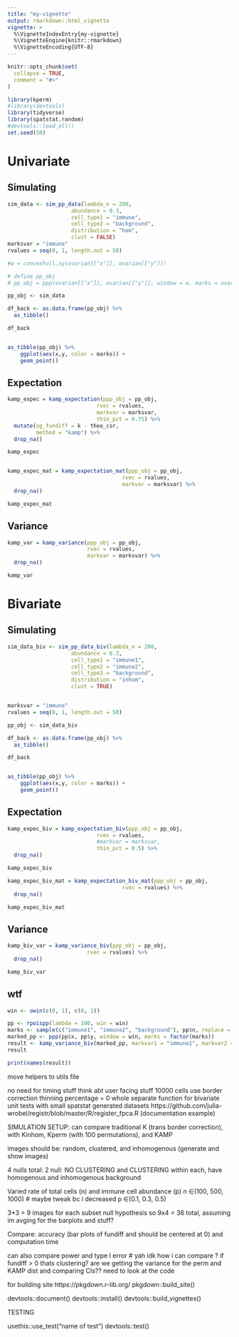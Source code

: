```yaml
---
title: "my-vignette"
output: rmarkdown::html_vignette
vignette: >
  %\VignetteIndexEntry{my-vignette}
  %\VignetteEngine{knitr::rmarkdown}
  %\VignetteEncoding{UTF-8}
---
```


```r
knitr::opts_chunk$set(
  collapse = TRUE,
  comment = "#>"
)
```

```r
library(kperm)
#library(devtools)
library(tidyverse)
library(spatstat.random)
#devtools::load_all()
set.seed(50)
```

# Univariate

## Simulating
```r
sim_data <- sim_pp_data(lambda_n = 200, 
                    abundance = 0.3,
                    cell_type1 = "immune",
                    cell_type2 = "background",
                    distribution = "hom",
                    clust = FALSE)
marksvar = "immune"
rvalues = seq(0, 1, length.out = 50)

#w = convexhull.xy(ovarian[["x"]], ovarian[["y"]])

# define pp_obj
# pp_obj = ppp(ovarian[["x"]], ovarian[["y"]], window = w, marks = ovarian[[marksvar]])

pp_obj <- sim_data

df_back <- as.data.frame(pp_obj) %>%
  as_tibble()

df_back


as_tibble(pp_obj) %>%
    ggplot(aes(x,y, color = marks)) +
    geom_point()

```

## Expectation
```r
kamp_expec = kamp_expectation(ppp_obj = pp_obj,
                            rvec = rvalues,
                            markvar = marksvar,
                            thin_pct = 0.75) %>% 
  mutate(og_fundiff = k - theo_csr,
         method = "kamp") %>%
  drop_na()

kamp_expec


kamp_expec_mat = kamp_expectation_mat(ppp_obj = pp_obj,
                                    rvec = rvalues,
                                    markvar = marksvar) %>% 
  drop_na()

kamp_expec_mat

```
## Variance
```r
kamp_var = kamp_variance(ppp_obj = pp_obj,
                         rvec = rvalues,
                         markvar = marksvar) %>% 
  drop_na()

kamp_var
```

# Bivariate

## Simulating
```r
sim_data_biv <- sim_pp_data_biv(lambda_n = 200, 
                    abundance = 0.3,
                    cell_type1 = "immune1",
                    cell_type2 = "immune2",
                    cell_type3 = "background",
                    distribution = "inhom",
                    clust = TRUE)


marksvar = "immune"
rvalues = seq(0, 1, length.out = 50)

pp_obj <- sim_data_biv

df_back <- as.data.frame(pp_obj) %>%
  as_tibble()

df_back


as_tibble(pp_obj) %>%
    ggplot(aes(x,y, color = marks)) +
    geom_point()
```

## Expectation
```r
kamp_expec_biv = kamp_expectation_biv(ppp_obj = pp_obj,
                            rvec = rvalues,
                            #markvar = marksvar,
                            thin_pct = 0.5) %>% 
  drop_na()

kamp_expec_biv

kamp_expec_biv_mat = kamp_expectation_biv_mat(ppp_obj = pp_obj,
                                    rvec = rvalues) %>% 
  drop_na()

kamp_expec_biv_mat
```

## Variance
```r
kamp_biv_var = kamp_variance_biv(ppp_obj = pp_obj,
                         rvec = rvalues) %>% 
  drop_na()

kamp_biv_var
```

## wtf
```r
win <- owin(c(0, 1), c(0, 1))

pp <- rpoispp(lambda = 100, win = win)
marks <- sample(c("immune1", "immune2", "background"), pp$n, replace = TRUE)
marked_pp <- ppp(pp$x, pp$y, window = win, marks = factor(marks))
result <- kamp_variance_biv(marked_pp, markvar1 = "immune1", markvar2 = "immune2")
result

print(names(result))

```



move helpers to utils file

no need for timing stuff
think abt user facing stuff
10000 cells use border correction
thinning percentage = 0
whole separate function for bivariate
unit tests with small spatstat generated datasets
https://github.com/julia-wrobel/registr/blob/master/R/register_fpca.R (documentation example)

SIMULATION SETUP:
can compare traditional K (trans border correction), with Kinhom, Kperm (with 100 permutations), and KAMP


images should be: random, clustered, and inhomogenous (generate and show images)

4 nulls total:
2 null: NO CLUSTERING and CLUSTERING
within each, have homogenous and inhomogenous background


Varied rate of total cells (n) and immune cell abundance (p)
n ∈(100, 500, 1000) # maybe tweak bc i decreased
p ∈(0.1, 0.3, 0.5)

3*3 = 9 images for each subset null hypothesis so 9x4 = 36 total, assuming im avging for the barplots and stuff?

Compare: accuracy (bar plots of fundiff and should be centered at 0) and computation time

can also compare power and type I error # yah idk how i can compare ? if fundiff > 0 thats clustering? are we getting the variance for the perm and KAMP dist and comparing CIs?? need to look at the code


for building site
https://pkgdown.r-lib.org/
pkgdown::build_site()


devtools::document()
devtools::install()
devtools::build_vignettes()


TESTING

usethis::use_test("name of test")
devtools::test()


